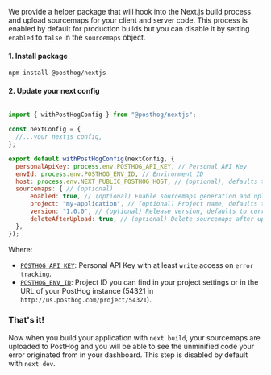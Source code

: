 We provide a helper package that will hook into the Next.js build process and upload sourcemaps for your client and server code. This process is enabled by default for production builds but you can disable it by setting `enabled` to `false` in the `sourcemaps` object.

#### 1. Install package

```shell
npm install @posthog/nextjs
```

#### 2. Update your next config

```js file=next.config.js

import { withPostHogConfig } from "@posthog/nextjs";

const nextConfig = {
  //...your nextjs config,
};

export default withPostHogConfig(nextConfig, {
  personalApiKey: process.env.POSTHOG_API_KEY, // Personal API Key
  envId: process.env.POSTHOG_ENV_ID, // Environment ID
  host: process.env.NEXT_PUBLIC_POSTHOG_HOST, // (optional), defaults to https://us.posthog.com
  sourcemaps: { // (optional)
      enabled: true, // (optional) Enable sourcemaps generation and upload, default to true on production builds
      project: "my-application", // (optional) Project name, defaults to repository name
      version: "1.0.0", // (optional) Release version, defaults to current git commit
      deleteAfterUpload: true, // (optional) Delete sourcemaps after upload, defaults to true
  },
});

```

Where:
- [`POSTHOG_API_KEY`](https://app.posthog.com/settings/user-api-keys#variables): Personal API Key with at least `write` access on `error tracking`.
- [`POSTHOG_ENV_ID`](https://app.posthog.com/settings/environment#variables): Project ID you can find in your project settings or in the URL of your PostHog instance (54321 in `http://us.posthog.com/project/54321`).

### That's it!

Now when you build your application with `next build`, your sourcemaps are uploaded to PostHog and you will be able to see the unminified code your error originated from in your dashboard. This step is disabled by default with `next dev`.
